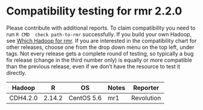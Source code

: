 # Compatibility testing for rmr 2.2.0
Please contribute with additional reports. To claim compatibility you need to run `R CMD  check path-to-rmr` successfully.
If you build your own Hadoop, see [Which Hadoop for rmr](https://github.com/RevolutionAnalytics/RHadoop/wiki/Which-Hadoop-for-rmr).
If you are interested in the compatibility chart for other releases, choose one from the drop down menu on the top left, under tags. Not every release gets a complete round of testing, so typically a bug fix release (change in the third number only) is equally or more compatible than the previous release, even if we don't have the resource to test it directly. 

<table>
<thead>
<tr><th>Hadoop</th><th>R</th><th>OS</th><th>Notes</th><th>Reporter</th></tr>
</thead>
<tbody>
<tr><td>CDH4.2.0</td><td>2.14.2</td><td>CentOS 5.6</td><td>mr1</td><td>Revolution</td></tr>
</table>